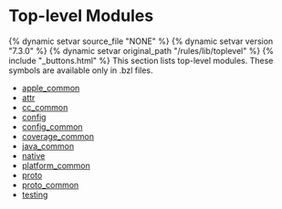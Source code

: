 <html devsite>
<head>
  <meta name="project_path" value="/_project.yaml">
  <meta name="book_path" value="/versions/7.3.0/_book.yaml">
</head>
<body>
<h1 class="page-title">Top-level Modules</h1>

{% dynamic setvar source_file "NONE" %}
{% dynamic setvar version "7.3.0" %}
{% dynamic setvar original_path "/rules/lib/toplevel" %}
{% include "_buttons.html" %}
This section lists top-level modules. These symbols are available only in .bzl files.

<ul>

<li><a href="/versions/7.3.0/rules/lib/toplevel/apple_common">apple_common</a></li>

<li><a href="/versions/7.3.0/rules/lib/toplevel/attr">attr</a></li>

<li><a href="/versions/7.3.0/rules/lib/toplevel/cc_common">cc_common</a></li>

<li><a href="/versions/7.3.0/rules/lib/toplevel/config">config</a></li>

<li><a href="/versions/7.3.0/rules/lib/toplevel/config_common">config_common</a></li>

<li><a href="/versions/7.3.0/rules/lib/toplevel/coverage_common">coverage_common</a></li>

<li><a href="/versions/7.3.0/rules/lib/toplevel/java_common">java_common</a></li>

<li><a href="/versions/7.3.0/rules/lib/toplevel/native">native</a></li>

<li><a href="/versions/7.3.0/rules/lib/toplevel/platform_common">platform_common</a></li>

<li><a href="/versions/7.3.0/rules/lib/toplevel/proto">proto</a></li>

<li><a href="/versions/7.3.0/rules/lib/toplevel/proto_common">proto_common</a></li>

<li><a href="/versions/7.3.0/rules/lib/toplevel/testing">testing</a></li>
</ul>
</body>
</html>
